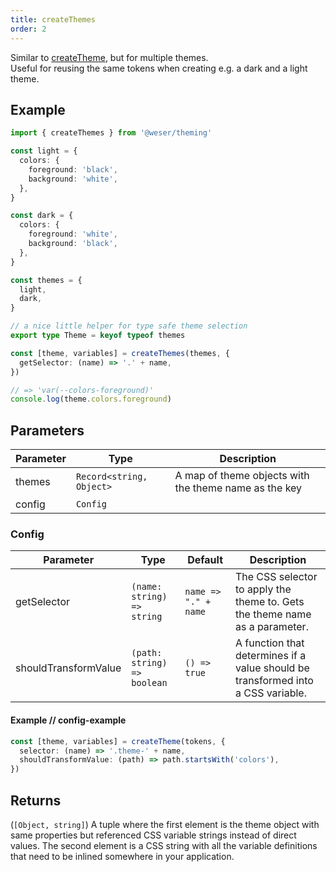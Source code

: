 ```yaml
---
title: createThemes
order: 2
---
```


Similar to [createTheme](/theming/api/createTheme), but for multiple themes.<br />
Useful for reusing the same tokens when creating e.g. a dark and a light theme.

## Example

```ts
import { createThemes } from '@weser/theming'

const light = {
  colors: {
    foreground: 'black',
    background: 'white',
  },
}

const dark = {
  colors: {
    foreground: 'white',
    background: 'black',
  },
}

const themes = {
  light,
  dark,
}

// a nice little helper for type safe theme selection
export type Theme = keyof typeof themes

const [theme, variables] = createThemes(themes, {
  getSelector: (name) => '.' + name,
})

// => 'var(--colors-foreground)'
console.log(theme.colors.foreground)
```

## Parameters

| Parameter | Type                     | Description                                           |
| --------- | ------------------------ | ----------------------------------------------------- |
| themes    | `Record<string, Object>` | A map of theme objects with the theme name as the key |
| config    | `Config`                 |                                                       |

### Config

| Parameter            | Type                        | Default              | Description                                                                      |
| -------------------- | --------------------------- | -------------------- | -------------------------------------------------------------------------------- |
| getSelector          | `(name: string) => string`  | `name => "." + name` | The CSS selector to apply the theme to. Gets the theme name as a parameter.      |
| shouldTransformValue | `(path: string) => boolean` | `() => true`         | A function that determines if a value should be transformed into a CSS variable. |

#### Example // config-example

```ts
const [theme, variables] = createTheme(tokens, {
  selector: (name) => '.theme-' + name,
  shouldTransformValue: (path) => path.startsWith('colors'),
})
```

## Returns

(`[Object, string]`) A tuple where the first element is the theme object with same properties but referenced CSS variable strings instead of direct values. The second element is a CSS string with all the variable definitions that need to be inlined somewhere in your application.
